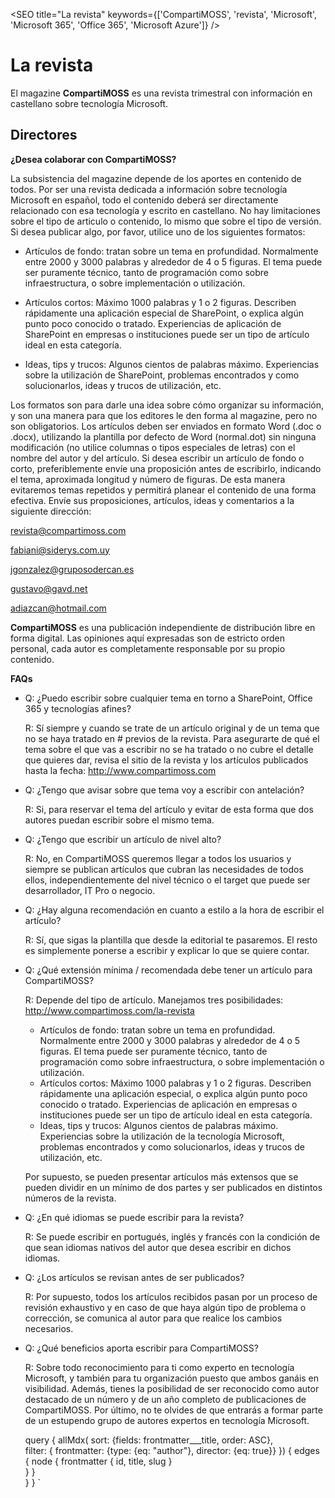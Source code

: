 

<SEO title="La revista" keywords={['CompartiMOSS', 'revista', 'Microsoft', 'Microsoft 365', 'Office 365', 'Microsoft Azure']} />


# La revista

El magazine **CompartiMOSS** es una revista trimestral con información en castellano sobre tecnología Microsoft.

## Directores


<ViewAuthors authors={props.data.allMdx} />

**¿Desea colaborar con CompartiMOSS?**

La subsistencia del magazine depende de los aportes en contenido de todos. Por ser una revista dedicada a información sobre tecnología Microsoft en español, todo el contenido deberá ser directamente relacionado con esa tecnología y escrito en castellano. No hay limitaciones sobre el tipo de articulo o contenido, lo mismo que sobre el tipo de versión. Si desea publicar algo, por favor, utilice uno de los siguientes formatos: 

- Artículos de fondo: tratan sobre un tema en profundidad. Normalmente entre 2000 y 3000 palabras y alrededor de 4 o 5 figuras. El tema puede ser puramente técnico, tanto de programación como sobre infraestructura, o sobre implementación o utilización.

- Artículos cortos: Máximo 1000 palabras y 1 o 2 figuras. Describen rápidamente una aplicación especial de SharePoint, o explica algún punto poco conocido o tratado. Experiencias de aplicación de SharePoint en empresas o instituciones puede ser un tipo de artículo ideal en esta categoría.

- Ideas, tips y trucos: Algunos cientos de palabras máximo. Experiencias sobre la utilización de SharePoint, problemas encontrados y como solucionarlos, ideas y trucos de utilización, etc.

Los formatos son para darle una idea sobre cómo organizar su información, y son una manera para que los editores le den forma al magazine, pero no son obligatorios. Los artículos deben ser enviados en formato Word (.doc o .docx), utilizando la plantilla por defecto de Word (normal.dot) sin ninguna modificación (no utilice columnas o tipos especiales de letras) con el nombre del autor y del artículo. Si desea escribir un artículo de fondo o corto, preferiblemente envíe una proposición antes de escribirlo, indicando el tema, aproximada longitud y número de figuras. De esta manera evitaremos temas repetidos y permitirá planear el contenido de una forma efectiva. Envíe sus proposiciones, artículos, ideas y comentarios a la siguiente dirección:

revista@compartimoss.com

fabiani@siderys.com.uy

jgonzalez@gruposodercan.es

gustavo@gavd.net

adiazcan@hotmail.com

**CompartiMOSS** es una publicación independiente de distribución libre en forma digital. Las opiniones aquí expresadas son de estricto orden personal, cada autor es completamente responsable por su propio contenido.

**FAQs**

- Q: ¿Puedo escribir sobre cualquier tema en torno a SharePoint, Office 365 y tecnologías afines?
    
    R: Sí siempre y cuando se trate de un artículo original y de un tema que no se haya tratado en # previos de la revista. Para asegurarte de qué el tema sobre el que vas  a escribir no se ha tratado o no cubre el detalle que quieres dar, revisa el sitio de la revista y los artículos publicados hasta la fecha: http://www.compartimoss.com

- Q: ¿Tengo que avisar sobre que tema voy a escribir con antelación?

    R: Si, para reservar el tema del artículo y evitar de esta forma que dos autores puedan escribir sobre el mismo tema.

- Q: ¿Tengo que escribir un artículo de nivel alto?

    R: No, en CompartiMOSS queremos llegar a todos los usuarios  y siempre se publican artículos que cubran las necesidades de todos ellos, independientemente del nivel técnico o el target que puede ser desarrollador, IT Pro o negocio.

- Q: ¿Hay alguna recomendación en cuanto a estilo a la hora de escribir el artículo?

    R: Sí, que sigas la plantilla que desde la editorial te pasaremos. El resto es simplemente ponerse a escribir y explicar lo que se quiere contar.

- Q: ¿Qué extensión mínima / recomendada debe tener un artículo para CompartiMOSS?

    R: Depende del tipo de artículo. Manejamos tres posibilidades: http://www.compartimoss.com/la-revista

    - Artículos de fondo: tratan sobre un tema en profundidad. Normalmente entre 2000 y 3000 palabras y alrededor de 4 o 5 figuras. El tema puede ser puramente técnico, tanto de programación como sobre infraestructura, o sobre implementación o utilización.
    - Artículos cortos: Máximo 1000 palabras y 1 o 2 figuras. Describen rápidamente una aplicación especial, o explica algún punto poco conocido o tratado. Experiencias de aplicación en empresas o instituciones puede ser un tipo de artículo ideal en esta categoría.
    - Ideas, tips y trucos: Algunos cientos de palabras máximo. Experiencias sobre la utilización de la tecnología Microsoft, problemas encontrados y como solucionarlos, ideas y trucos de utilización, etc.

    Por supuesto, se pueden presentar artículos más extensos que se pueden dividir en un mínimo de dos partes y ser publicados en distintos números de la revista.

- Q: ¿En qué idiomas se puede escribir para la revista?

    R: Se puede escribir en portugués, inglés y francés con la condición de que sean idiomas nativos del autor que desea escribir en dichos idiomas.

- Q: ¿Los artículos se revisan antes de ser publicados?

    R: Por supuesto, todos los artículos recibidos pasan por un proceso de revisión exhaustivo y en caso de que haya algún tipo de problema o corrección, se comunica al autor para que realice los cambios necesarios.

- Q: ¿Qué beneficios aporta escribir para CompartiMOSS?

    R: Sobre todo reconocimiento para ti como experto en tecnología Microsoft, y también para tu organización puesto que ambos ganáis en visibilidad. Además, tienes la posibilidad de ser reconocido como autor destacado de un número y de un año completo de publicaciones de CompartiMOSS. Por último, no te olvides de que entrarás a formar parte de un estupendo grupo de autores expertos en tecnología Microsoft​.


    query {
        allMdx(
            sort: {fields: frontmatter___title, order: ASC},     
            filter: {
                frontmatter: {type: {eq: "author"}, director: {eq: true}}
            }) 
            {
                edges {
                    node {
                        frontmatter {
                            id, title, slug
                        }      
                    }
                }        
            }
    }
`    

